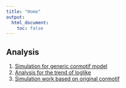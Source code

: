 ```yaml
---
title: "Home"
output:
  html_document:
    toc: false
---
```


## Analysis

1. [Simulation for generic cormotif model](Simulation_generic_Cormotif.html)
2. [Analysis for the trend of loglike](Trend_of_loglike.html)
3. [Simulation work based on original cormotif](Simulation.html)

